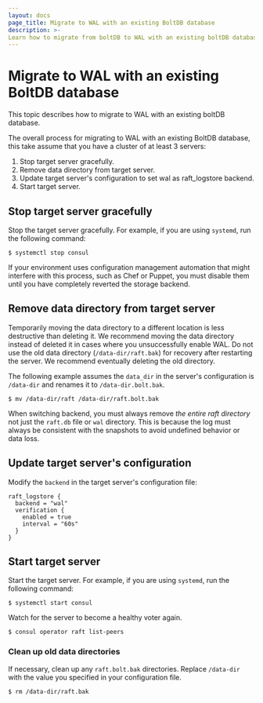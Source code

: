 ```yaml
---
layout: docs
page_title: Migrate to WAL with an existing BoltDB database
description: >-
Learn how to migrate from boltDB to WAL with an existing boltDB database.
---
```


# Migrate to WAL with an existing BoltDB database

This topic describes how to migrate to WAL with an existing boltDB database.

The overall process for migrating to WAL with an existing BoltDB database, this take assume that you have a cluster of at least 3 servers:

1. Stop target server gracefully.
1. Remove data directory from target server.
1. Update target server's configuration to set wal as raft_logstore backend.
1. Start target server.

## Stop target server gracefully

Stop the target server gracefully. For example, if you are using `systemd`,
run the following command:

```shell-session
$ systemctl stop consul
```

If your environment uses configuration management automation that might interfere with this process, such as Chef or Puppet, you must disable them until you have completely reverted the storage backend.

## Remove data directory from target server

Temporarily moving the data directory to a different location is less destructive than deleting it. We recommend moving the data directory instead of deleted it in cases where you unsuccessfully enable WAL. Do not use the old data directory (`/data-dir/raft.bak`) for recovery after restarting the server. We recommend eventually deleting the old directory.

The following example assumes the `data_dir` in the server's configuration is `/data-dir` and renames it to `/data-dir.bolt.bak`.

```shell-session
$ mv /data-dir/raft /data-dir/raft.bolt.bak
```

When switching backend, you must always remove _the entire raft directory_ not just the `raft.db` file or `wal` directory. This is because the log must always be consistent with the snapshots to avoid undefined behavior or data loss.

## Update target server's configuration

Modify the `backend` in the target server's configuration file:

```hcl
raft_logstore {
  backend = "wal"
  verification {
    enabled = true
    interval = "60s"
  }
}
```

## Start target server

Start the target server. For example, if you are using `systemd`, run the following command:

```shell-session
$ systemctl start consul
```

Watch for the server to become a healthy voter again.

```shell-session
$ consul operator raft list-peers
```

### Clean up old data directories

If necessary, clean up any `raft.bolt.bak` directories. Replace `/data-dir` with the value you specified in your configuration file.

```shell-session
$ rm /data-dir/raft.bak
```
